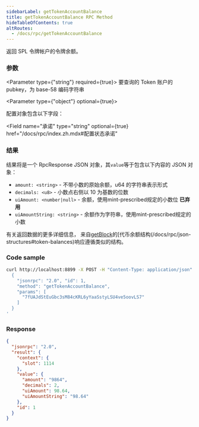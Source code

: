 ```yaml
---
sidebarLabel: getTokenAccountBalance
title: getTokenAccountBalance RPC Method
hideTableOfContents: true
altRoutes:
  - /docs/rpc/getTokenAccountBalance
---
```


返回 SPL 令牌帐户的令牌余额。

<DocSideBySide>

<DocLeftSide>

### 参数

<Parameter type={"string"} required={true}>
  要查询的 Token 账户的 pubkey，为 base-58 编码字符串
</Parameter>

<Parameter type={"object"} optional={true}>

  配置对象包含以下字段：

  <Field
  name="承诺"
  type="string"
  optional={true}
  href="/docs/rpc/index.zh.mdx#配置状态承诺"
></Field>

</Parameter>

### 结果

结果将是一个 RpcResponse JSON 对象，其`value`等于包含以下内容的 JSON 对象：

- `amount: <string>` - 不带小数的原始余额，u64 的字符串表示形式
- `decimals: <u8>` - 小数点右侧以 10 为基数的位数
- `uiAmount: <number|null>` -  余额，使用mint-prescribed规定的小数位 **已弃用**
- `uiAmountString: <string>` - 余额作为字符串，使用mint-prescribed规定的小数

有关返回数据的更多详细信息， 来自[getBlock](/docs/rpc/http/getblock)的[代币余额结构(/docs/rpc/json-structures#token-balances)响应遵循类似的结构。

</DocLeftSide>

<DocRightSide>

### Code sample

```bash
curl http://localhost:8899 -X POST -H "Content-Type: application/json" -d '
  {
    "jsonrpc": "2.0", "id": 1,
    "method": "getTokenAccountBalance",
    "params": [
      "7fUAJdStEuGbc3sM84cKRL6yYaaSstyLSU4ve5oovLS7"
    ]
  }
'
```

### Response

```json
{
  "jsonrpc": "2.0",
  "result": {
    "context": {
      "slot": 1114
    },
    "value": {
      "amount": "9864",
      "decimals": 2,
      "uiAmount": 98.64,
      "uiAmountString": "98.64"
    },
    "id": 1
  }
}
```

</DocRightSide>
</DocSideBySide>
